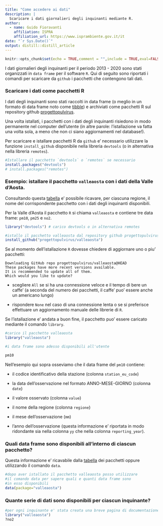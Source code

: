 ```yaml
---
title: "Come accedere ai dati"
description: |
  Scaricare i dati giornalieri degli inquinanti mediante R.
author:
  - name: Guido Fioravanti 
    affiliation: ISPRA
    affiliation_url: https://www.isprambiente.gov.it/it
date: "`r Sys.Date()`"
output: distill::distill_article
---
```


```r
knitr::opts_chunk$set(echo = TRUE,comment = "",include = TRUE,eval=FALSE)
```

I dati giornalieri degli inquinanti per il periodo 2013 - 2020 sono stati organizzati in `data frame` per il software `R`. Qui di seguito sono riportati i comandi per scaricare da `github` i pacchetti che contengono tali dati.

### Scaricare i dati come pacchetti R

I dati degli inquinanti sono stati raccolti in data frame (o meglio in un formato di data frame noto come [tibble](https://cran.r-project.org/web/packages/tibble/vignettes/tibble.html)) e archiviati come pacchetti R sul repository github [progettopulvirus](https://github.com/progettopulvirus). 

Una volta istallati, i pacchetti con i dati degli inquinanti risiedono in modo permanente nel computer dell'utente (in altre parole: l'istallazione va fatta una volta sola, a meno che non ci siano aggiornamenti nel database!).

Per scaricare e istallare pacchetti R da `github` e' necessario utilizzare la funzione `install_github` disponibile nella libreria `devtools` (o in alternativa nella libreria `remotes`). 

```r
#Istallare il pacchetto `devtools` o `remotes` se necessario
install.packages("devtools")
# install.packages("remotes")
```

### Esempio: istallare il pacchetto `valleaosta` con i dati della Valle d'Aosta.

Consultando questa [tabella](pacchetti_inquinanti.html) e' possibile ricavare, per ciascuna regione, il nome del corrispondente pacchetto con i dati degli inquinanti disponibili. 

Per la Valle d'Aosta il pacchetto `R` si chiama `valleaosta` e contiene tre data frame: `pm10`, `pm25` e `no2`. 

```r
library("devtools") # carico devtools o in alternativa remotes

#istallo il pacchetto valleaosta dal repository github progettopulvirus
install_github("progettopulvirus/valleaosta")  
```

Se al momento dell'istallazione `R` dovesse chiedere di aggiornare uno o piu' pacchetti:

```
Downloading GitHub repo progettopulvirus/valleaosta@HEAD
These packages have more recent versions available.
It is recommended to update all of them.
Which would you like to update?
```

- scegliere `All` se si ha una connessione veloce e il tempo di bere un caffe' (a seconda del numero dei pacchetti, il caffe' puo' essere anche un americano lungo)

- rispondere `None` nel caso di una connessione lenta o se si preferisce effettuare un aggiornamento manuale delle librerie di `R`.

Se l'istallazione e' andata a buon fine, il pacchetto puo' essere caricato mediante il comando `library`.

```r
#carico il pacchetto valleaosta
library("valleaosta") 

#i data frame sono adesso disponibili all'utente

pm10

```

Nell'esempio qui sopra osseviamo che il data frame del `pm10` contiene:

- il codice identificativo della stazione (colonna `station_eu_code`)

- la data dell'osservazione nel formato ANNO-MESE-GIORNO (colonna `date`) 

- il valore osservato (colonna `value`)

- il nome della regione (colonna `regione`)

- il mese dell'osservazione (`mm`)

- l'anno dell'osservazione (questa informazione e' riportata in modo ridondante sia nella colonna `yy` che nella colonna `reporting_year`).

### Quali data frame sono disponibili all'interno di ciascun pacchetto?

Questa informazione e' ricavabile dalla [tabella](pacchetti_inquinanti.html) dei pacchetti oppure utilizzando il comando `data`.

```r
#dopo aver istallato il pacchetto valleaosta posso utilizzare
#il comando data per sapere quali e quanti data frame sono 
#in esso disponibili
data(package="valleaosta")
```

### Quante serie di dati sono disponibili per ciascun inquinante?

```r
#per ogni inquinante e' stata creata una breve pagina di documentazione
library("valleaosta")
?no2
```

  
  